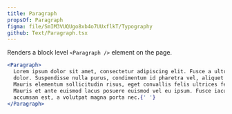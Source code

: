 ```yaml
---
title: Paragraph
propsOf: Paragraph
figma: file/SmIM3VUQUgo8xb4o7UUxflkT/Typography
github: Text/Paragraph.tsx
---
```


Renders a block level `<Paragraph />` element on the page.

```jsx
<Paragraph>
  Lorem ipsum dolor sit amet, consectetur adipiscing elit. Fusce a ultrices
  dolor. Suspendisse nulla purus, condimentum id pharetra vel, aliquet et dui.
  Mauris elementum sollicitudin risus, eget convallis felis ultrices feugiat.
  Mauris et ante euismod lacus posuere euismod vel eu ipsum. Fusce iaculis
  accumsan est, a volutpat magna porta nec.{' '}
</Paragraph>
```
